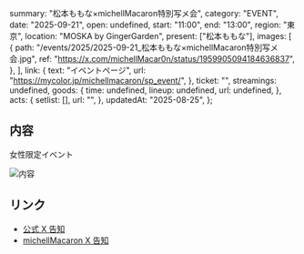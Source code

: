   summary: "松本ももな×michellMacaron特別写メ会",
  category: "EVENT",
  date: "2025-09-21",
  open: undefined,
  start: "11:00",
  end: "13:00",
  region: "東京",
  location: "MOSKA by GingerGarden",
  present: ["松本ももな"],
  images: [
    {
      path: "/events/2025/2025-09-21_松本ももな×michellMacaron特別写メ会.jpg",
      ref: "https://x.com/michellMacar0n/status/1959905094184636837",
    },
  ],
  link: {
    text: "イベントページ",
    url: "https://mycolor.jp/michellmacaron/sp_event/",
  },
  ticket: "",
  streamings: undefined,
  goods: {
    time: undefined,
    lineup: undefined,
    url: undefined,
  },
  acts: {
    setlist: [],
    url: "",
  },
  updatedAt: "2025-08-25",
};

## 内容

女性限定イベント

![内容](/events/2025/2025-09-21_松本ももな×michellMacaron特別写メ会_1.jpg)

## リンク

- [公式 X 告知](https://x.com/takanenofficial/status/1959928772511367640)
- [michellMacaron X 告知](https://x.com/michellMacar0n/status/1959905094184636837)
